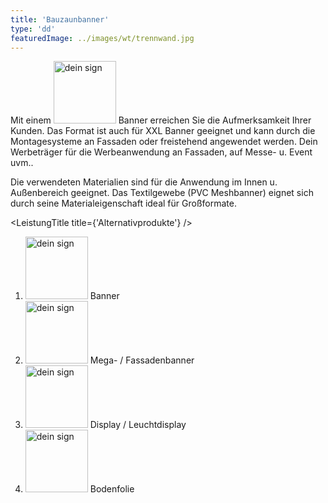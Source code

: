 ```yaml
---
title: 'Bauzaunbanner'
type: 'dd'
featuredImage: ../images/wt/trennwand.jpg
---
```




<Banner leistung="bauzaunbanner" />
<BauzaunBannerCards />
<LeistungTitle title={'Beschreibung'} />

Mit einem <img src={deinSign} alt="dein sign" width="100px"/> Banner erreichen Sie die Aufmerksamkeit Ihrer Kunden. Das Format ist auch für XXL Banner geeignet und kann durch die Montagesysteme an Fassaden oder freistehend angewendet werden. Dein Werbeträger für die Werbeanwendung an Fassaden, auf Messe- u. Event uvm.. 

Die verwendeten Materialien sind für die Anwendung im Innen u. Außenbereich geeignet. Das Textilgewebe (PVC Meshbanner) eignet sich durch seine Materialeigenschaft ideal für Großformate.

<BauzaunBannerCardsDescription />

<!--  -->

<LeistungTitle title={'Alternativprodukte'} />

<ol style={{ listStyle: 'none' }}>
  <li><img src={deinSign} alt="dein sign" width="100px"/> Banner</li>
  <li>
    <img src={deinSign} alt="dein sign" width="100px"/> Mega- / Fassadenbanner
  </li>
  <li>
    <img src={deinSign} alt="dein sign" width="100px"/> Display / Leuchtdisplay
  </li>
  <li>
    <img src={deinSign} alt="dein sign" width="100px"/> Bodenfolie
  </li>
</ol>
